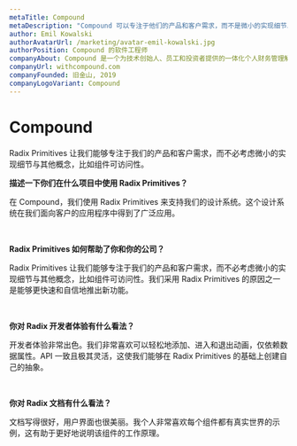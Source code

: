 ```yaml
---
metaTitle: Compound
metaDescription: "Compound 可以专注于他们的产品和客户需求，而不是微小的实现细节以及组件可访问性等其他概念。"
author: Emil Kowalski
authorAvatarUrl: /marketing/avatar-emil-kowalski.jpg
authorPosition: Compound 的软件工程师
companyAbout: Compound 是一个为技术创始人、员工和投资者提供的一体化个人财务管理解决方案。
companyUrl: withcompound.com
companyFounded: 旧金山, 2019
companyLogoVariant: Compound
---
```


# Compound

<HeroQuote>
	Radix Primitives 让我们能够专注于我们的产品和客户需求，而不必考虑微小的实现细节与其他概念，比如组件可访问性。
</HeroQuote>

**描述一下你们在什么项目中使用 Radix Primitives？**

在 Compound，我们使用 Radix Primitives 来支持我们的设计系统。这个设计系统在我们面向客户的应用程序中得到了广泛应用。

<br />

**Radix Primitives 如何帮助了你和你的公司？**

Radix Primitives 让我们能够专注于我们的产品和客户需求，而不必考虑微小的实现细节与其他概念，比如组件可访问性。我们采用 Radix Primitives 的原因之一是能够更快速和自信地推出新功能。

<br />

**你对 Radix 开发者体验有什么看法？**

开发者体验非常出色。我们非常喜欢可以轻松地添加、进入和退出动画，仅依赖数据属性。API 一致且极其灵活，这使我们能够在 Radix Primitives 的基础上创建自己的抽象。

<br />

**你对 Radix 文档有什么看法？**

文档写得很好，用户界面也很美丽。我个人非常喜欢每个组件都有真实世界的示例，这有助于更好地说明该组件的工作原理。